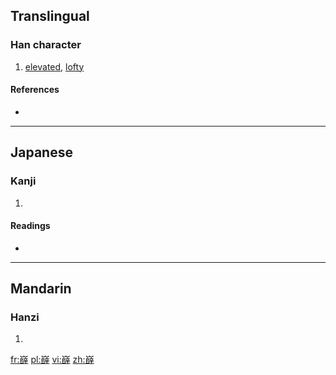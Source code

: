 ==Translingual==

===Han character===
{{Han char|rn=46|rad=山|as=13|sn=16|four=2274<sub>1</sub>|canj=山竹口十 (UHRJ)}}

# [[elevated]], [[lofty]]

====References====
* {{Han ref|kx=0320.280|dkj=08517|dj=0620.350|hdz=10801.040|uh=5DAD|ud=23981|bh=E968|bd=59752}}

----

==Japanese==

===Kanji===
{{ja-kanji|grade=|rs=山13}}

# {{defn|lang=ja|sort=山13}}

====Readings====
* {{ja-readings|on=[[がつ]] (gatsu), [[がち]] (gachi), [[げつ]] (getsu), [[げち]] (gechi)|kun=}}

----

==Mandarin==

===Hanzi===
{{cmn-hanzi|pin=[[è]] ([[e4]])|wg=o<sup>4</sup>}}

# {{defn|lang=cmn|sort=山13}}

[[fr:嶭]]
[[pl:嶭]]
[[vi:嶭]]
[[zh:嶭]]